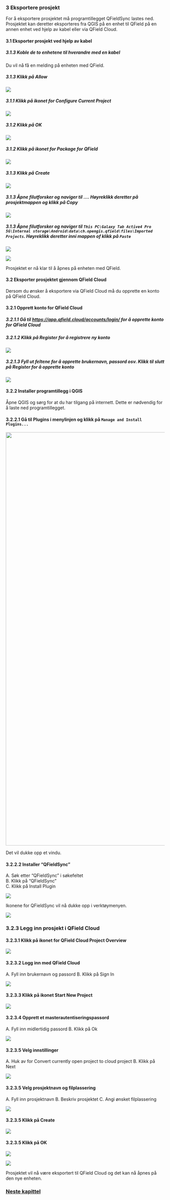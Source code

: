 ### 3 Eksportere prosjekt

For å eksportere prosjektet må programtillegget QFieldSync lastes ned. Prosjektet kan deretter eksporteres fra QGIS på en enhet til QField på en annen enhet ved hjelp av kabel eller via QField Cloud.

#### 3.1 Eksporter prosjekt ved hjelp av kabel

##### 3.1.3 Koble de to enhetene til hverandre med en kabel

Du vil nå få en melding på enheten med QField.

##### 3.1.3 Klikk på Allow 

![](images/cable_export9.jpg)

##### 3.1.1 Klikk på ikonet for Configure Current Project

![](images/cable_export4.png)

##### 3.1.2 Klikk på OK

![](images/cable_export2.png)

##### 3.1.2 Klikk på ikonet for Package for QField

![](images/cable_export5.png)

##### 3.1.3 Klikk på Create

![](images/cable_export3.png)

##### 3.1.3 Åpne filutforsker og naviger til .... Høyreklikk deretter på prosjektmappen og klikk på Copy

![](images/cable_export6.png)

##### 3.1.3 Åpne filutforsker og naviger til `This PC\Galaxy Tab Active4 Pro 5G\Internal storage\Android\data\ch.opengis.qfield\files\Imported Projects`. Høyreklikk deretter inni mappen of klikk på `Paste`

![](images/cable_export7.png)

![](images/cable_export8.png)

Prosjektet er nå klar til å åpnes på enheten med QField.

#### 3.2 Eksporter prosjektet gjennom QField Cloud

Dersom du ønsker å eksportere via QField Cloud må du opprette en konto på QField Cloud.

#### 3.2.1 Opprett konto for QField Cloud

##### 3.2.1.1 Gå til <https://app.qfield.cloud/accounts/login/> for å opprette konto for QField Cloud

##### 3.2.1.2 Klikk på Register for å registrere ny konto

![](images/cloud18.png)

##### 3.2.1.3 Fyll ut feltene for å opprette brukernavn, passord osv. Klikk til slutt på Register for å opprette konto

![](images/cloud19.png)

#### 3.2.2 Installer programtillegg i QGIS

Åpne QGIS og sørg for at du har tilgang på internett. Dette er nødvendig for å laste ned programtillegget.

#### 3.2.2.1 Gå til Plugins i menylinjen og klikk på `Manage and Install Plugins...`

![](images/install_plugin_1.png){width="1306"}

Det vil dukke opp et vindu.

#### 3.2.2.2 Installer "QFieldSync"

A. Søk etter "QFieldSync" i søkefeltet\
B. Klikk på "QFieldSync"\
C. Klikk på Install Plugin

![](images/cloud5.png)

Ikonene for QFieldSync vil nå dukke opp i verktøymenyen.

![](images/cloud6.png)

### 3.2.3 Legg inn prosjekt i QField Cloud

#### 3.2.3.1 Klikk på ikonet for QField Cloud Project Overview

![](images/cloud7.png)

#### 3.2.3.2 Logg inn med QField Cloud

A. Fyll inn brukernavn og passord B. Klikk på Sign In

![](images/cloud8.png)

#### 3.2.3.3 Klikk på ikonet Start New Project

![](images/cloud20.png)

#### 3.2.3.4 Opprett et masterautentiseringspassord

A. Fyll inn midlertidig passord B. Klikk på Ok

![](images/cloud10.png)

#### 3.2.3.5 Velg innstillinger

A. Huk av for Convert currently open project to cloud project B. Klikk på Next

![](images/cloud21.png)

#### 3.2.3.5 Velg prosjektnavn og filplassering

A. Fyll inn prosjektnavn B. Beskriv prosjektet C. Angi ønsket filplassering

![](images/cloud13.png)

#### 3.2.3.5 Klikk på Create

![](images/cloud14.png)

#### 3.2.3.5 Klikk på OK

![](images/cloud15.png)

![](images/cloud16.png)

Prosjektet vil nå være eksportert til QField Cloud og det kan nå åpnes på den nye enheten.

### [Neste kapittel](chapter_3_mapping.Rmd)
